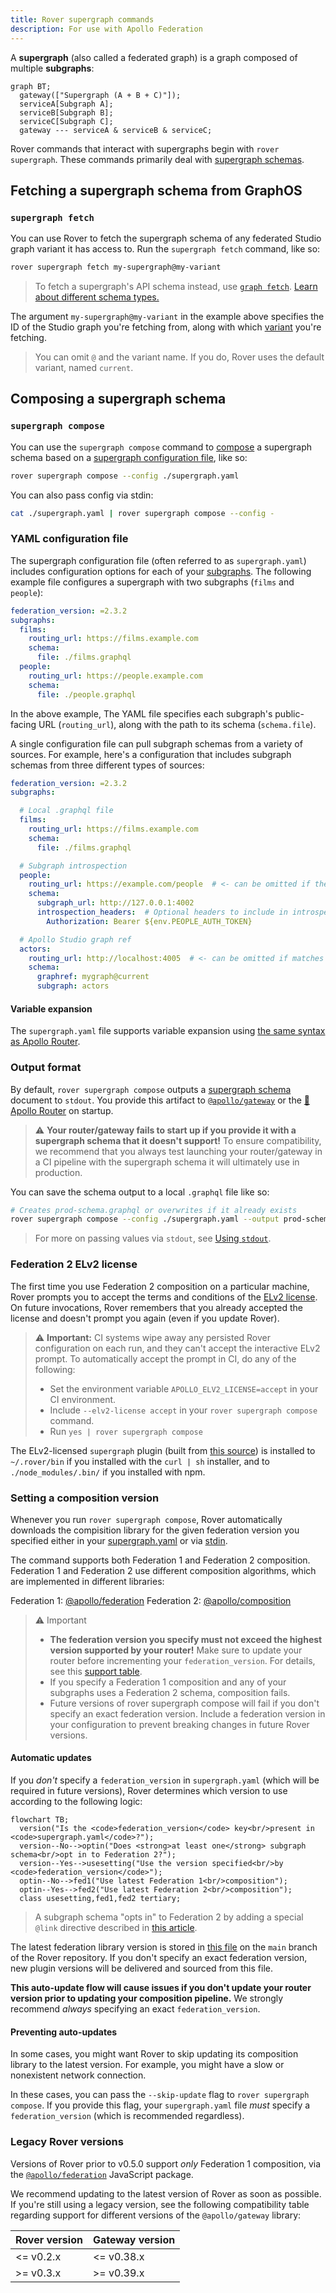 ```yaml
---
title: Rover supergraph commands
description: For use with Apollo Federation
---
```



A **supergraph** (also called a federated graph) is a graph composed of multiple **subgraphs**:

```mermaid
graph BT;
  gateway(["Supergraph (A + B + C)"]);
  serviceA[Subgraph A];
  serviceB[Subgraph B];
  serviceC[Subgraph C];
  gateway --- serviceA & serviceB & serviceC;
```

Rover commands that interact with supergraphs begin with `rover supergraph`. These commands primarily deal with [supergraph schemas](/federation/federated-types/overview/).

## Fetching a supergraph schema from GraphOS

### `supergraph fetch`

<AuthNotice />

You can use Rover to fetch the supergraph schema of any federated Studio graph variant it has access to. Run the `supergraph fetch` command, like so:

```bash
rover supergraph fetch my-supergraph@my-variant
```

> To fetch a supergraph's API schema instead, use [`graph fetch`](./graphs/#fetching-a-schema). [Learn about different schema types.](/federation/federated-types/overview/)

The argument `my-supergraph@my-variant` in the example above specifies the ID of the Studio graph you're fetching from, along with which [variant](/graphos/graphs/#variants) you're fetching.

> You can omit `@` and the variant name. If you do, Rover uses the default variant, named `current`.


## Composing a supergraph schema

### `supergraph compose`

You can use the `supergraph compose` command to [compose](/federation/federated-types/composition/) a supergraph schema based on a [supergraph configuration file](#yaml-configuration-file), like so:

```bash
rover supergraph compose --config ./supergraph.yaml
```

You can also pass config via stdin:

```bash
cat ./supergraph.yaml | rover supergraph compose --config -
```

### YAML configuration file

The supergraph configuration file (often referred to as `supergraph.yaml`) includes configuration options for each of your [subgraphs](/federation/building-supergraphs/subgraphs-overview/). The following example file configures a supergraph with two subgraphs (`films` and `people`):

```yaml title="supergraph.yaml"
federation_version: =2.3.2
subgraphs:
  films:
    routing_url: https://films.example.com
    schema:
      file: ./films.graphql
  people:
    routing_url: https://people.example.com
    schema:
      file: ./people.graphql
```

In the above example, The YAML file specifies each subgraph's public-facing URL (`routing_url`), along with the path to its schema (`schema.file`).

A single configuration file can pull subgraph schemas from a variety of sources. For example, here's a configuration that includes subgraph schemas from three different types of sources:

```yaml title="supergraph.yaml"
federation_version: =2.3.2
subgraphs:

  # Local .graphql file
  films:
    routing_url: https://films.example.com
    schema:
      file: ./films.graphql

  # Subgraph introspection
  people:
    routing_url: https://example.com/people  # <- can be omitted if the same as introspection URL
    schema:
      subgraph_url: http://127.0.0.1:4002
      introspection_headers:  # Optional headers to include in introspection request
        Authorization: Bearer ${env.PEOPLE_AUTH_TOKEN}

  # Apollo Studio graph ref
  actors:
    routing_url: http://localhost:4005  # <- can be omitted if matches existing URL in Studio
    schema:
      graphref: mygraph@current
      subgraph: actors
```

#### Variable expansion

The `supergraph.yaml` file supports variable expansion using [the same syntax as Apollo Router](/router/configuration/overview/#variable-expansion).

### Output format

By default, `rover supergraph compose` outputs a [supergraph schema](/federation/federated-types/overview/) document to `stdout`. You provide this artifact to [`@apollo/gateway`](/apollo-server/using-federation/api/apollo-gateway/) or the [🦀 Apollo Router](/router/) on startup.

> ⚠️ **Your router/gateway fails to start up if you provide it with a supergraph schema that it doesn't support!** To ensure compatibility, we recommend that you always test launching your router/gateway in a CI pipeline with the supergraph schema it will ultimately use in production.

You can save the schema output to a local `.graphql` file like so:

```bash
# Creates prod-schema.graphql or overwrites if it already exists
rover supergraph compose --config ./supergraph.yaml --output prod-schema.graphql
```

> For more on passing values via `stdout`, see [Using `stdout`](../conventions#using-stdout).

### Federation 2 ELv2 license

The first time you use Federation 2 composition on a particular machine, Rover prompts you to accept the terms and conditions of the [ELv2 license](https://www.apollographql.com/docs/resources/elastic-license-v2-faq/). On future invocations, Rover remembers that you already accepted the license and doesn't prompt you again (even if you update Rover).

> ⚠️ **Important:** CI systems wipe away any persisted Rover configuration on each run, and they can't accept the interactive ELv2 prompt. To automatically accept the prompt in CI, do any of the following:
>
> * Set the environment variable `APOLLO_ELV2_LICENSE=accept` in your CI environment.
> * Include `--elv2-license accept` in your `rover supergraph compose` command.
> * Run `yes | rover supergraph compose`

The ELv2-licensed `supergraph` plugin (built from [this source](https://github.com/apollographql/federation-rs)) is installed to `~/.rover/bin` if you installed with the `curl | sh` installer, and to `./node_modules/.bin/` if you installed with npm.

### Setting a composition version

Whenever you run `rover supergraph compose`, Rover automatically downloads the compisition library for the given federation version you specified either in your [supergraph.yaml](#yaml-configuration-file) or via [stdin](#supergraph-compose).

The command supports both Federation 1 and Federation 2 composition. Federation 1 and Federation 2 use different composition algorithms, which are implemented in different libraries:

Federation 1: [@apollo/federation](https://www.npmjs.com/package/@apollo/federation)
Federation 2: [@apollo/composition](https://www.npmjs.com/package/@apollo/composition)

> ⚠️ Important
> 
> - **The federation version you specify must not exceed the highest version supported by your router!** Make sure to update your router before incrementing your `federation_version`. For details, see this [support table](/router/federation-version-support).
> - If you specify a Federation 1 composition and any of your subgraphs uses a Federation 2 schema, composition fails.
> - Future versions of rover supergraph compose will fail if you don't specify an exact federation version. Include a federation version in your configuration to prevent breaking changes in future Rover versions.

#### Automatic updates

If you _don't_ specify a `federation_version` in `supergraph.yaml` (which will be required in future versions), Rover determines which version to use according to the following logic:

```mermaid
flowchart TB;
  version("Is the <code>federation_version</code> key<br/>present in <code>supergraph.yaml</code>?");
  version--No-->optin("Does <strong>at least one</strong> subgraph schema<br/>opt in to Federation 2?");
  version--Yes-->usesetting("Use the version specified<br/>by <code>federation_version</code>");
  optin--No-->fed1("Use latest Federation 1<br/>composition");
  optin--Yes-->fed2("Use latest Federation 2<br/>composition");
  class usesetting,fed1,fed2 tertiary;
```

> A subgraph schema "opts in" to Federation 2 by adding a special `@link` directive described in [this article](/federation/federation-2/moving-to-federation-2#opt-in-to-federation-2).

The latest federation library version is stored in [this file](https://github.com/apollographql/rover/blob/main/latest_plugin_versions.json) on the `main` branch of the Rover repository. If you don't specify an exact federation version, new plugin versions will be delivered and sourced from this file.

**This auto-update flow will cause issues if you don't update your router version prior to updating your composition pipeline.** We strongly recommend _always_ specifying an exact `federation_version`.

#### Preventing auto-updates

In some cases, you might want Rover to skip updating its composition library to the latest version. For example, you might have a slow or nonexistent network connection.

In these cases, you can pass the `--skip-update` flag to `rover supergraph compose`. If you provide this flag, your `supergraph.yaml` file _must_ specify a `federation_version` (which is recommended regardless).

### Legacy Rover versions

Versions of Rover prior to v0.5.0 support _only_ Federation 1 composition, via the [`@apollo/federation`](https://www.npmjs.com/package/@apollo/federation) JavaScript package.

We recommend updating to the latest version of Rover as soon as possible. If you're still using a legacy version, see the following compatibility table regarding support for different versions of the `@apollo/gateway` library:

|Rover version|Gateway version|
|---|---|
|<= v0.2.x|<= v0.38.x|
|>= v0.3.x|>= v0.39.x|
